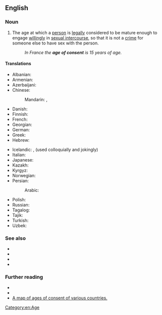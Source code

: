 {{also|age-of-consent}}
==English==
{{wikipedia}}

===Noun===
{{en-noun|ages of consent}}

# {{lb|en|legal}} The age at which a [[person]] is [[legally]] considered to be mature enough to engage [[willingly]] in [[sexual intercourse]], so that it is not a [[crime]] for someone else to have sex with the person.
#: ''In France the '''age of consent''' is 15 years of age.''

====Translations====
{{trans-top|an age at which one is legally mature enough to have sex}}
* Albanian: {{t|sq|mosha e pëlqimit}}
* Armenian: {{t|hy|համաձայնության տարիքը}}
* Azerbaijani: {{t|az|razılıq yaşı}}
* Chinese:
*: Mandarin: {{t|cmn|同意年齡|sc=Hani}}, {{t|cmn|同意年龄|tr=tóngyì niánlíng|sc=Hani}}
* Danish: {{t|da|seksuel lavalder|c}}
* Finnish: {{t+|fi|suojaikäraja}}
* French: {{t+|fr|majorité sexuelle|f}}
* Georgian: {{t|ka|თანხმობის ასაკი}}
* German: {{t|de|Schutzalter|n}}
* Greek: {{t+|el|ενηλικιότητα|f}}
* Hebrew: {{t|he|גיל ההסכמה|m|tr=gil hahaskamah}}
{{trans-mid}}
* Icelandic: {{t|is|samræðisaldur|m}}, {{t|is|lögriðilsaldur|m}} (used colloquially and jokingly)
* Italian: {{t|it|età del consenso|f}}
* Japanese: {{t|ja|性的同意年齢|tr=せいてきどういねんれい, seiteki dōi nenrei|sc=Jpan}}
* Kazakh: {{t|kk|келісім жасына}}
* Kyrgyz: {{t|ky|макулдугу жашы}}
* Norwegian: {{t|no|seksuell lavalder|m}}
* Persian:
*: Arabic: {{t|fa|سن قانونی}}
* Polish: {{t|pl|wiek przyzwolenia|m-in}}
* Russian: {{t|ru|[[во́зраст]] [[сексуальный|сексуа́льного]] [[согласие|согла́сия]]|m|tr=vózrast sɛksuálʹnovo soglásija}}
* Tagalog: {{t|tl|gulang ng pagpayag}}
* Tajik: {{t|tg|синну соли розигӣ}}
* Turkish: {{t|tr|reşitlik yaşı}}
* Uzbek: {{t|uz|rozilik yoshi}}
{{trans-bottom}}

===See also===
* {{l|en|age of majority}}
* {{l|en|have sex}}
* {{l|en|statutory rape}}
* {{l|en|jailbait}}

===Further reading===
* {{R:OneLook}}
* {{projectlink|wikipedia}}
* [[:File:Age of Consent - Global.svg|A map of ages of consent of various countries.]]

[[Category:en:Age]]